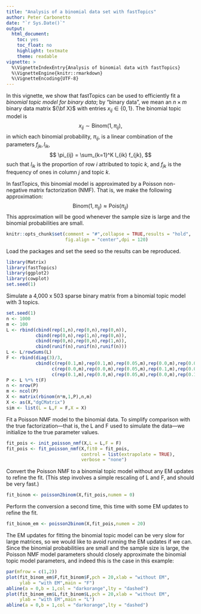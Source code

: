 ```yaml
---
title: "Analysis of a binomial data set with fastTopics"
author: Peter Carbonetto
date: "`r Sys.Date()`"
output:
  html_document:
    toc: yes
    toc_float: no
    highlight: textmate
    theme: readable
vignette: >
  %\VignetteIndexEntry{Analysis of binomial data with fastTopics}
  %\VignetteEngine{knitr::rmarkdown}
  %\VignetteEncoding{UTF-8}
---
```


In this vignette, we show that fastTopics can be used to efficiently
fit a *binomial topic model for binary data*; by "binary data", we
mean an $n \times m$ binary data matrix ${\bf X}$ with entries $x_{ij}
\in \{0, 1\}$. The binomial topic model is
$$
x_{ij} \sim \mathrm{Binom}(1,\pi_{ij}),
$$
in which each binomial probability, $\pi_{ij}$, is a linear
combination of the parameters $f_{jk}, l_{ik}$,
$$
\pi_{ij} = \sum_{k=1}^K l_{ik} f_{jk},
$$
such that $l_{ik}$ is the proportion of row $i$ attributed to topic
$k$, and $f_{jk}$ is the frequency of ones in column $j$ and topic
$k$.

In fastTopics, this binomial model is approximated by a Poisson
non-negative matrix factorization (NMF). That is, we make the following
approximation:
$$
\mathrm{Binom}(1,\pi_{ij}) \approx \mathrm{Pois}(\pi_{ij})
$$
This approximation will be good whenever the sample size is large and
the binomial probabilities are small.

```r
knitr::opts_chunk$set(comment = "#",collapse = TRUE,results = "hold",
                      fig.align = "center",dpi = 120)
```

Load the packages and set the seed so the results can be reproduced.

```r
library(Matrix)
library(fastTopics)
library(ggplot2)
library(cowplot)
set.seed(1)
```

Simulate a 4,000 x 503 sparse binary matrix from a binomial topic
model with 3 topics.

```r
set.seed(1)
n <- 1000
m <- 100
L <- rbind(cbind(rep(1,n),rep(0,n),rep(0,n)),
           cbind(rep(0,n),rep(1,n),rep(0,n)),
           cbind(rep(0,n),rep(0,n),rep(1,n)),
           cbind(runif(n),runif(n),runif(n)))
L <- L/rowSums(L)
F <- rbind(diag(3)/3,
           cbind(c(rep(0.1,m),rep(0.1,m),rep(0.05,m),rep(0.0,m),rep(0.0,m)),
                 c(rep(0.0,m),rep(0.0,m),rep(0.05,m),rep(0.1,m),rep(0.0,m)),
                 c(rep(0.1,m),rep(0.0,m),rep(0.05,m),rep(0.0,m),rep(0.1,m))))
P <- L %*% t(F)
n <- nrow(P)
m <- ncol(P)
X <- matrix(rbinom(n*m,1,P),n,m)
X <- as(X,"dgCMatrix")
sim <- list(L = L,F = F,X = X)
```

Fit a Poisson NMF model to the binomial data. To simplify comparison
with the true factorization---that is, the L and F used to simulate
the data---we initialize to the true parameter values.

```r
fit_pois <- init_poisson_nmf(X,L = L,F = F)
fit_pois <- fit_poisson_nmf(X,fit0 = fit_pois,
                            control = list(extrapolate = TRUE),
							verbose = "none")
```

Convert the Poisson NMF to a binomial topic model without any EM
updates to refine the fit. (This step involves a simple rescaling of L
and F, and should be very fast.)

```r
fit_binom <- poisson2binom(X,fit_pois,numem = 0)
```

Perform the conversion a second time, this time with some EM updates
to refine the fit. 

```r
fit_binom_em <- poisson2binom(X,fit_pois,numem = 20)
```

The EM updates for fitting the binomial topic model can be very slow
for large matrices, so we would like to avoid running the EM updates
if we can. Since the binomial probabilitiies are small and the sample
size is large, the Poisson NMF model parameters should closely
approximate the binomial topic model parameters, and indeed this is
the case in this example:

```r
par(mfrow = c(1,2))
plot(fit_binom_em$F,fit_binom$F,pch = 20,xlab = "without EM",
     ylab = "with EM",main = "F")
abline(a = 0,b = 1,col = "darkorange",lty = "dashed")
plot(fit_binom_em$L,fit_binom$L,pch = 20,xlab = "without EM",
     ylab = "with EM",main = "L")
abline(a = 0,b = 1,col = "darkorange",lty = "dashed")
```
